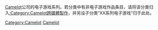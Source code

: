 [[Camelot|Camelot]]公司的电子游戏系列。若分类中有非电子游戏作品条目，请将该分类归入[[:Category:Camelot跨媒體製作|:Category:Camelot跨媒體製作]]，并另设子分类“XX系列电子游戏”归于此处。

[[Category:Camelot|Category:Camelot]]
[[Category:各公司电子游戏系列|Camelot]]